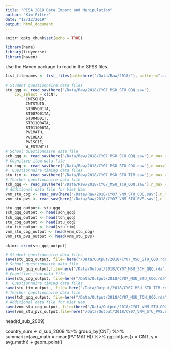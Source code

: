 ```yaml
---
title: "PISA 2018 Data Import and Manipulation"
author: "Kim Fitter"
date: "12/12/2019"
output: html_document
---
```


```r
knitr::opts_chunk$set(echo = TRUE)
```

```r
library(here)
library(tidyverse)
library(haven)
```

Use the Haven package to read in the SPSS files.

```r
list_filenames <- list_files(path=here("/Data/Raw/2018/"), pattern=".sav")

# Student questionnaire data files
stu_qqq <- read_sav(here("/Data/Raw/2018/CY07_MSU_STU_QQQ.sav"),
    col_select = c(CNT,
         CNTSCHID,
         CNTSTUID,
         ST005Q01TA,
         ST007Q01TA,
         ST004D01T,
         ST011Q04TA,
         ST011Q06TA,
         PV1MATH,
         PV1READ,
         PV1SCIE,
         W_FSTUWT))
# School questionnaire data file
sch_qqq <- read_sav(here("/Data/Raw/2018/CY07_MSU_SCH_QQQ.sav"),n_max = 10)
# Cognitive item data file
stu_cog <- read_sav(here("/Data/Raw/2018/CY07_MSU_STU_COG.sav"),n_max=10) 
#  Questionnaire timing data files 
stu_tim <- read_sav(here("/Data/Raw/2018/CY07_MSU_STU_TIM.sav"),n_max = 10)
# Teacher questionnaire data file
tch_qqq <- read_sav(here("/Data/Raw/2018/CY07_MSU_TCH_QQQ.sav"),n_max = 10)
# Additional data file for Viet Nam
vnm_stu_cog <- read_sav(here("/Data/Raw/2018/CY07_VNM_STU_COG.sav"),n_max = 10)
vnm_stu_pvs <- read_sav(here("/Data/Raw/2018/CY07_VNM_STU_PVS.sav"),n_max = 10)
```

```r
stu_qqq_output<- stu_qqq 
sch_qqq_output <- head(sch_qqq)
tch_qqq_output <- head(tch_qqq)
stu_cog_output <- head(stu_cog)
stu_tim_output <- head(stu_tim)
vnm_stu_cog_output <- head(vnm_stu_cog)
vnm_stu_pvs_output <- head(vnm_stu_pvs)
```

```r
skimr::skim(stu_qqq_output) 
```


```r
# Student questionnaire data files
save(stu_qqq_output, file= here("/Data/Output/2018/CY07_MSU_STU_QQQ.rda"))
# School questionnaire data file
save(sch_qqq_output,file=here("/Data/Output/2018/CY07_MSU_SCH_QQQ.rda"))
# Cognitive item data file
save(stu_cog_output, file=here("/Data/Output/2018/CY07_MSU_STU_COG.rda"))
#  Questionnaire timing data files 
save(stu_tim_output , file= here("/Data/Output/2018/CY07_MSU_STU_TIM.rda"))
# Teacher questionnaire data file
save(tch_qqq_output, file=here("/Data/Output/2018/CY07_MSU_TCH_QQQ.rda"))
# Additional data file for Viet Nam
save(vnm_stu_cog_output, file=(here("/Data/Output/2018/CY07_VNM_STU_COG.rda")))
save(vnm_stu_pvs_output,file=here("/Data/Output/2018/CY07_VNM_STU_PVS.rda"))
```

head(d_sub_2009)

country_sum <- d_sub_2009 %>%
                group_by(CNT) %>%
                summarize(avg_math = mean(PV1MATH)) %>% 
                ggplot(aes(x = CNT, y = avg_math)) +
                  geom_point()

